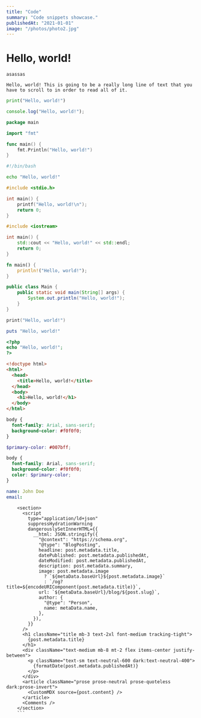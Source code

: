 ```yaml
---
title: "Code"
summary: "Code snippets showcase."
publishedAt: "2021-01-01"
image: "/photos/photo2.jpg"
---
```


# Hello, world!

`asassas`

```plaintext
Hello, world! This is going to be a really long line of text that you have to scroll to in order to read all of it.
```

```py title="main.py"
print("Hello, world!")
```

```javascript title="main.js"
console.log("Hello, world!");
```

```go title="main.go"
package main

import "fmt"

func main() {
    fmt.Println("Hello, world!")
}
```

```bash title="script.sh"
#!/bin/bash

echo "Hello, world!"
```

```c title="main.c"
#include <stdio.h>

int main() {
    printf("Hello, world!\n");
    return 0;
}
```

```cpp title="main.cpp"
#include <iostream>

int main() {
    std::cout << "Hello, world!" << std::endl;
    return 0;
}
```

```rust title="main.rs"
fn main() {
    println!("Hello, world!");
}
```

```java title="Main.java"
public class Main {
    public static void main(String[] args) {
        System.out.println("Hello, world!");
    }
}
```

```swift title="main.swift"
print("Hello, world!")
```

```ruby title="main.rb"
puts "Hello, world!"
```

```php title="main.php"
<?php
echo "Hello, world!";
?>
```

```html title="index.html" showLineNumbers "DOCTYPE" {3-5}
<!doctype html>
<html>
  <head>
    <title>Hello, world!</title>
  </head>
  <body>
    <h1>Hello, world!</h1>
  </body>
</html>
```

```css title="style.css"
body {
  font-family: Arial, sans-serif;
  background-color: #f0f0f0;
}
```

```scss title="style.scss"
$primary-color: #007bff;

body {
  font-family: Arial, sans-serif;
  background-color: #f0f0f0;
  color: $primary-color;
}
```

```yaml title="config.yaml"
name: John Doe
email:
```

```tsx
    <section>
      <script
        type="application/ld+json"
        suppressHydrationWarning
        dangerouslySetInnerHTML={{
          __html: JSON.stringify({
            "@context": "https://schema.org",
            "@type": "BlogPosting",
            headline: post.metadata.title,
            datePublished: post.metadata.publishedAt,
            dateModified: post.metadata.publishedAt,
            description: post.metadata.summary,
            image: post.metadata.image
              ? `${metaData.baseUrl}${post.metadata.image}`
              : `/og?title=${encodeURIComponent(post.metadata.title)}`,
            url: `${metaData.baseUrl}/blog/${post.slug}`,
            author: {
              "@type": "Person",
              name: metaData.name,
            },
          }),
        }}
      />
      <h1 className="title mb-3 text-2xl font-medium tracking-tight">
        {post.metadata.title}
      </h1>
      <div className="text-medium mb-8 mt-2 flex items-center justify-between">
        <p className="text-sm text-neutral-600 dark:text-neutral-400">
          {formatDate(post.metadata.publishedAt)}
        </p>
      </div>
      <article className="prose prose-neutral prose-quoteless dark:prose-invert">
        <CustomMDX source={post.content} />
      </article>
      <Comments />
    </section>
    ```